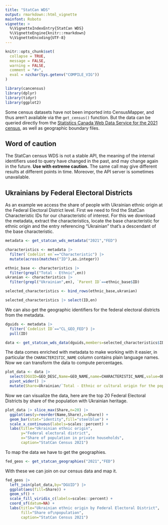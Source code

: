 ```yaml
---
title: "StatCan WDS"
output: rmarkdown::html_vignette
mainfont: Roboto
vignette: >
  %\VignetteIndexEntry{StatCan WDS}
  %\VignetteEngine{knitr::rmarkdown}
  %\VignetteEncoding{UTF-8}
---
```


```r
knitr::opts_chunk$set(
  collapse = TRUE,
  message = FALSE, 
  warning = FALSE,
  comment = "#>",
  eval = nzchar(Sys.getenv("COMPILE_VIG"))
)
```

```r
library(cancensus)
library(dplyr)
library(tidyr)
library(ggplot2)
```


Some census datasets have not been imported into CensusMapper, and thus aren't available via the `get_census()` function. But the data can be queried directly from the [Statistics Canada Web Data Service for the 2021 census](https://www12.statcan.gc.ca/wds-sdw/2021profile-profil2021-eng.cfm), as well as geographic boundary files.

## Word of caution
The StatCan census WDS is not a stable API, the meaning of the internal identifiers used to query have changed in the past, and may change again in the future. **Use with extreme caution.** The same call may give different results at different points in time. Moreover, the API server is sometimes unavailable.

## Ukrainians by Federal Electoral Districts
As an example we access the share of people with Ukrainian ethnic origin at the Federal Electoral District level. First we need to find the StatCan Characteristic IDs for our characteristic of interest. For this we download the metadata, extract the characteristics, locate the base characteristic for ethnic origin and the entry referencing "Ukrainian" that's a descendant of the base characteristic.

```r
metadata <- get_statcan_wds_metadata("2021","FED")

characteristics <- metadata |> 
  filter(`Codelist en`=="Characteristic") |>
  mutate(across(matches("ID"),as.integer))

ethnic_base <- characteristics |> 
  filter(grepl("Total - Ethnic",en))
ukranian <- characteristics |> 
  filter(grepl("Ukrainian",en), `Parent ID`==ethnic_base$ID) 

selected_characteristics <- bind_rows(ethnic_base,ukranian)

selected_characteristics |> select(ID,en)
```

We can also get the geographic identifiers for the federal electoral districts from the metadata.

```r
dguids <- metadata |>
  filter(`Codelist ID`=="CL_GEO_FED") |>
  pull(ID)
```

```r
data <- get_statcan_wds_data(dguids,members=selected_characteristics$ID,gender="Total")
```

The data comes enriched with metadata to make working with it easier, in particular the `CHARACTERISTIC_NAME` column contains plain language names. Now we can transform the data to compute percentages.

```r
plot_data <- data |> 
  select(DGUID=GEO_DESC,Name=GEO_NAME,name=CHARACTERISTIC_NAME,value=OBS_VALUE) |>
  pivot_wider() |>
  mutate(Share=Ukrainian/`Total - Ethnic or cultural origin for the population in private households - 25% sample data`)
```

Now we can visualize the data, here are the top 20 Federal Electoral Districts by share of the population with Ukrainian heritage. 

```r
plot_data |> slice_max(Share,n=20) |>
  ggplot(aes(y=reorder(Name,Share),x=Share)) +
  geom_bar(stat="identity",fill="steelblue") +
  scale_x_continuous(labels=scales::percent) +
  labs(title="Ukrainian ethnic origin",
       y="Federal electoral district",
       x="Share of population in private households",
       caption="StatCan Census 2021")
```

To map the data we have to get the geographies.

```r
fed_geos <- get_statcan_geographies("2021","FED")
```

With these we can join on our census data and map it.

```r
fed_geos |>
  left_join(plot_data,by="DGUID") |>
  ggplot(aes(fill=Share)) +
  geom_sf() +
  scale_fill_viridis_c(labels=scales::percent) +
  coord_sf(datum=NA) +
  labs(title="Ukrainian ethnic origin by Federal Electoral District",
       fill="Share of\npopulation",
       caption="StatCan Census 2021")
```

